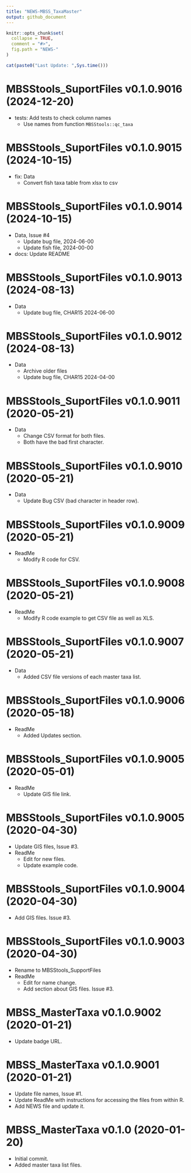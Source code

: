 ```yaml
---
title: "NEWS-MBSS_TaxaMaster"
output: github_document
---
```


<!-- NEWS.md is generated from NEWS.Rmd. Please edit that file -->

```r
knitr::opts_chunk$set(
  collapse = TRUE,
  comment = "#>",
  fig.path = "NEWS-"
)
```

```r
cat(paste0("Last Update: ",Sys.time()))
```

MBSStools_SuportFiles v0.1.0.9016 (2024-12-20)
================
* tests: Add tests to check column names
    + Use names from function `MBSStools::qc_taxa`

MBSStools_SuportFiles v0.1.0.9015 (2024-10-15)
================
* fix: Data
    + Convert fish taxa table from xlsx to csv

MBSStools_SuportFiles v0.1.0.9014 (2024-10-15)
================
* Data, Issue #4
   + Update bug file, 2024-06-00
   + Update fish file, 2024-00-00
* docs: Update README

MBSStools_SuportFiles v0.1.0.9013 (2024-08-13)
================
* Data
   + Update bug file, CHAR15 2024-06-00
   
MBSStools_SuportFiles v0.1.0.9012 (2024-08-13)
================
* Data
   + Archive older files
   + Update bug file, CHAR15 2024-04-00

MBSStools_SuportFiles v0.1.0.9011 (2020-05-21)
================
* Data
    + Change CSV format for both files.
    + Both have the bad first character.

MBSStools_SuportFiles v0.1.0.9010 (2020-05-21)
================
* Data
    + Update Bug CSV (bad character in header row).
    
MBSStools_SuportFiles v0.1.0.9009 (2020-05-21)
================
* ReadMe
    + Modify R code for CSV.

MBSStools_SuportFiles v0.1.0.9008 (2020-05-21)
================
* ReadMe
    + Modify R code example to get CSV file as well as XLS.

MBSStools_SuportFiles v0.1.0.9007 (2020-05-21)
================
* Data
    + Added CSV file versions of each master taxa list.

MBSStools_SuportFiles v0.1.0.9006 (2020-05-18)
================
* ReadMe
    + Added Updates section.
    
MBSStools_SuportFiles v0.1.0.9005 (2020-05-01)
================
* ReadMe
    + Update GIS file link.

MBSStools_SuportFiles v0.1.0.9005 (2020-04-30)
================
* Update GIS files, Issue #3.
* ReadMe
    + Edit for new files.
    + Update example code.

MBSStools_SuportFiles v0.1.0.9004 (2020-04-30)
================
* Add GIS files.  Issue #3.

MBSStools_SuportFiles v0.1.0.9003 (2020-04-30)
================
* Rename to MBSStools_SupportFiles
* ReadMe
    + Edit for name change.
    + Add section about GIS files.  Issue #3.

MBSS_MasterTaxa v0.1.0.9002 (2020-01-21)
================
* Update badge URL.

MBSS_MasterTaxa v0.1.0.9001 (2020-01-21)
================
* Update file names, Issue #1.
* Update ReadMe with instructions for accessing the files from within R.
* Add NEWS file and update it.

MBSS_MasterTaxa v0.1.0 (2020-01-20)
================
* Initial commit.
* Added master taxa list files.

